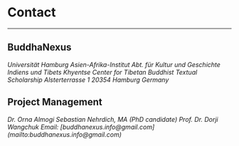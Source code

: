 
# Contact

---

## BuddhaNexus

<address>
  Universität Hamburg  
  Asien-Afrika-Institut  
  Abt. für Kultur und Geschichte Indiens und Tibets  
  Khyentse Center for Tibetan Buddhist Textual Scholarship  
  Alsterterrasse 1  
  20354 Hamburg  
  Germany
</address>

## Project Management

<address>
  Dr. Orna Almogi  
  Sebastian Nehrdich, MA (PhD candidate)  
  Prof. Dr. Dorji Wangchuk  
  Email: [buddhanexus.info@gmail.com](mailto:buddhanexus.info@gmail.com)
</address>


